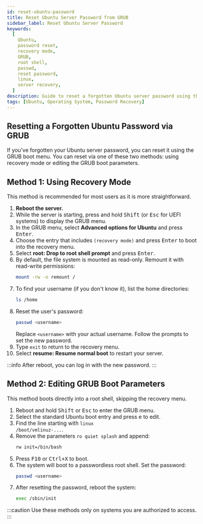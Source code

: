 ```yaml
---
id: reset-ubuntu-password
title: Reset Ubuntu Server Password from GRUB
sidebar_label: Reset Ubuntu Server Password
keywords:
  [
    Ubuntu,
    password reset,
    recovery mode,
    GRUB,
    root shell,
    passwd,
    reset password,
    linux,
    server recovery,
  ]
description: Guide to reset a forgotten Ubuntu server password using the GRUB boot menu, covering both recovery mode and direct root shell methods.
tags: [Ubuntu, Operating System, Password Recovery]
---
```


## Resetting a Forgotten Ubuntu Password via GRUB

If you've forgotten your Ubuntu server password, you can reset it using the GRUB boot menu. You can reset via one of these two methods: using recovery mode or editing the GRUB boot parameters.

## Method 1: Using Recovery Mode

This method is recommended for most users as it is more straightforward.

1. **Reboot the server.**
2. While the server is starting, press and hold <kbd>Shift</kbd> (or <kbd>Esc</kbd> for UEFI systems) to display the GRUB menu.
3. In the GRUB menu, select **Advanced options for Ubuntu** and press <kbd>Enter</kbd>.
4. Choose the entry that includes <code>(recovery mode)</code> and press <kbd>Enter</kbd> to boot into the recovery menu.
5. Select **root: Drop to root shell prompt** and press <kbd>Enter</kbd>.
6. By default, the file system is mounted as read-only. Remount it with read-write permissions:
   ```bash
   mount -rw -o remount /
   ```
7. To find your username (if you don't know it), list the home directories:
   ```bash
   ls /home
   ```
8. Reset the user's password:
   ```bash
   passwd <username>
   ```
   Replace `<username>` with your actual username. Follow the prompts to set the new password.
9. Type `exit` to return to the recovery menu.
10. Select **resume: Resume normal boot** to restart your server.

:::info
After reboot, you can log in with the new password.
:::

## Method 2: Editing GRUB Boot Parameters

This method boots directly into a root shell, skipping the recovery menu.

1. Reboot and hold <kbd>Shift</kbd> or <kbd>Esc</kbd> to enter the GRUB menu.
2. Select the standard Ubuntu boot entry and press <kbd>e</kbd> to edit.
3. Find the line starting with <code>linux /boot/vmlinuz-...</code>.
4. Remove the parameters `ro quiet splash` and append:
   ```bash
   rw init=/bin/bash
   ```
5. Press <kbd>F10</kbd> or <kbd>Ctrl+X</kbd> to boot.
6. The system will boot to a passwordless root shell. Set the password:
   ```bash
   passwd <username>
   ```
7. After resetting the password, reboot the system:
   ```bash
   exec /sbin/init
   ```

:::caution
Use these methods only on systems you are authorized to access.
:::
